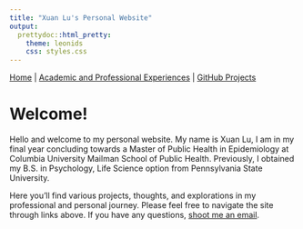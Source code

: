 ```yaml
---
title: "Xuan Lu's Personal Website"
output: 
  prettydoc::html_pretty:
    theme: leonids
    css: styles.css
---
```


[Home](index.html) | 
[Academic and Professional Experiences](experiences.html) | 
[GitHub Projects](github_projects.html)

# Welcome!

Hello and welcome to my personal website. My name is Xuan Lu, I am in my final year concluding towards a Master of Public Health in Epidemiology at Columbia University Mailman School of Public Health. Previously, I obtained my B.S. in Psychology, Life Science option from Pennsylvania State University. 

Here you'll find various projects, thoughts, and explorations in my professional and personal journey. Please feel free to navigate the site through links above. If you have any questions, [shoot me an email](xl3214@cumc.columbia.edu). 
